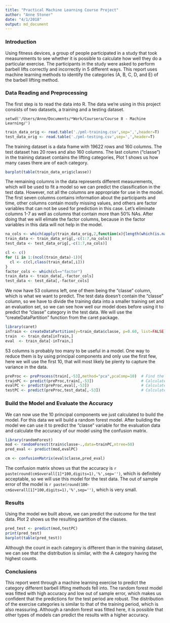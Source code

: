 ```yaml
---
title: "Practical Machine Learning Course Project"
author: "Anne Stoner"
date: "4/1/2018"
output: md_document
---
```


### Introduction

Using fitness devices, a group of people participated in a study that took measurements to see whether it is possible to calculate how well they do a particular exercise. The participants in the study were asked to perform barbell lifts correctly and incorrectly in 5 different ways. This report uses machine learning methods to identify the categories (A, B, C, D, and E) of the barbell lifting method.

### Data Reading and Preprocessing

The first step is to read the data into R. The data we're using in this project consists of two datasets, a training and a testing dataset.

```setwd
setwd('/Users/Anne/Documents/*Work/Coursera/Course 8 - Machine Learning/')
```

```r
train_data_orig <- read.table('./pml-training.csv',sep=',',header=T)
test_data_orig <- read.table('./pml-testing.csv',sep=',',header=T)
```

The training dataset is a data frame with 19622 rows and 160 columns. The test dataset has 20 rows and also 160 columns. The last column ("classe") in the training dataset contains the lifting categories, Plot 1 shows us how many cases there are of each category.

```r
barplot(table(train_data_orig$classe))
```

The remaining columns in the data represents different measurements, which will be used to fit a model so we can predict the classification in the test data. However, not all the columns are appropriate for use in the model. The first seven columns contains information about the participants and time, other columns contain mostly missing values, and others are factor variables that can not be used for prediction in this case. Let's eliminate columns 1-7 as well as columns that contain more than 50% NAs. After doing that we will elimate the factor columns, because in the factor variables in this data will not help in the model.

```r
na_cols <- which(apply(train_data_orig,2,function(x){length(which(is.na(x)))})>(0.5*ncol(train_data_orig)))
train_data <- train_data_orig[,-c(1:7,na_cols)]
test_data <- test_data_orig[,-c(1:7,na_cols)]

cl <- c()
for (i in 1:(ncol(train_data)-1)){
  cl <- c(cl,class(train_data[,i]))
} 
factor_cols <- which(cl=="factor")
train_data <- train_data[,-factor_cols]
test_data <- test_data[,-factor_cols]
```

We now have 53 columns left, one of them being the "classe" column, which is what we want to predict. The test data doesn't contain the "classe" column, so we have to divide the training data into a smaller training set and an evaluation set, so we can see how well our model does before using it to predict the "classe" category in the test data. We will use the "createDataPartition" function from the caret package.

```r
library(caret)
inTrain <- createDataPartition(y=train_data$classe, p=0.60, list=FALSE)
train  <- train_data[inTrain,]
eval  <- train_data[-inTrain,]
```

53 columns is probably too many to be useful in a model. One way to reduce them is by using principal components and only use the first few, here we will use the first 10, that will most likely be plenty to capture the variance in the data.

```r
preProc <- preProcess(train[,-53],method="pca",pcaComp=10)  # Find the first 10 PCs
trainPC <- predict(preProc,train[,-53])                     # Calculate first 10 PCs from training data
evalPC <- predict(preProc,eval[,-53])                       # Calculate first 10 PCs from eval data
testPC <- predict(preProc,test_data[,-53])                  # Calculate first 10 PCs from test data
```

### Build the Model and Evaluate the Accuracy

We can now use the 10 principal components we just calculated to build the model. For this data we will build a random forest model. After building the model we can use it to predict the "classe" variable for the evaluation data and calculate the accuracy of our model using the confusion matrix.

```r
library(randomForest)
mod <- randomForest(train$classe~.,data=trainPC,ntree=50)
pred_eval <- predict(mod,evalPC)

cm <- confusionMatrix(eval$classe,pred_eval)
```

The confusion matrix shows us that the accuracy is `r paste(round(cm$overall[1]*100,digits=1),'%',sep='')`, which is definitely acceptable, so we will use this model for the test data. The out of sample error of the model is `r paste(round(100-cm$overall[1]*100,digits=1),'%',sep='')`, which is very small.

### Results

Using the model we built above, we can predict the outcome for the test data. Plot 2 shows us the resulting partition of the classes.

```r
pred_test <- predict(mod,testPC)
print(pred_test)
barplot(table(pred_test))
```

Although the count in each category is different than in the training dataset, we can see that the distribution is similar, with the A category having the highest counts.

### Conclusions

This report went through a machine learning exercise to predict the category different barbell lifting methods fell into. The random forest model was fitted with high accuracy and low out of sample error, which makes us confident that the predictions for the test period are robust. The distribution of the exercise categories is similar to that of the training period, which is also reassuring. Although a random forest was fitted here, it is possible that other types of models can predict the results with a higher accuracy.

